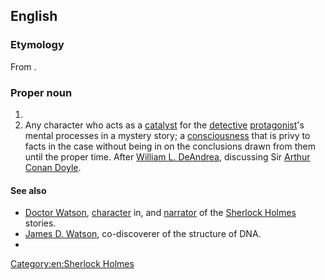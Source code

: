 ==English==

===Etymology===
From {{suffix|en|Wat|son}}.

===Proper noun===
{{en-proper noun}}

# {{surname|en|northern [[English]] and [[Scottish]] [[patronymic]]|from=given names}}
# Any character who acts as a [[catalyst]] for the [[detective]] [[protagonist]]'s mental processes in a mystery story; a [[consciousness]] that is privy to facts in the case without being in on the conclusions drawn from them until the proper time. After [[w:William L. DeAndrea|William L. DeAndrea]], discussing Sir [[w:Arthur Conan Doyle|Arthur Conan Doyle]].

====See also====
* [[w:Doctor Watson|Doctor Watson]], {{l|en|fictional}} [[character]] in, and [[narrator]] of the [[w:Sherlock Holmes|Sherlock Holmes]] stories.
* [[w:James D. Watson|James D. Watson]], co-discoverer of the structure of DNA.
* {{l|en|Watt}}

{{wikipedia}}

[[Category:en:Sherlock Holmes]]